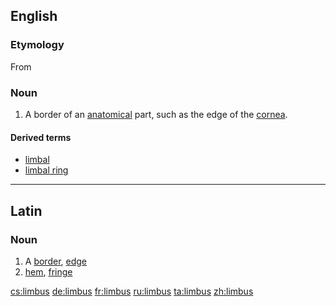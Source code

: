 ==English==

===Etymology===
From {{L.}} {{term|limbus#Latin|limbus|edge, border}}

===Noun===
{{en-noun|-}}

# {{medical|biology}} A border of an [[anatomical]] part, such as the edge of the [[cornea]].

====Derived terms====
*[[limbal]]
*[[limbal ring]]

----

==Latin==

===Noun===
{{la-noun|limbus|limbi|limbī|m|second}}

# A [[border]], [[edge]]
# [[hem]], [[fringe]]

[[cs:limbus]]
[[de:limbus]]
[[fr:limbus]]
[[ru:limbus]]
[[ta:limbus]]
[[zh:limbus]]